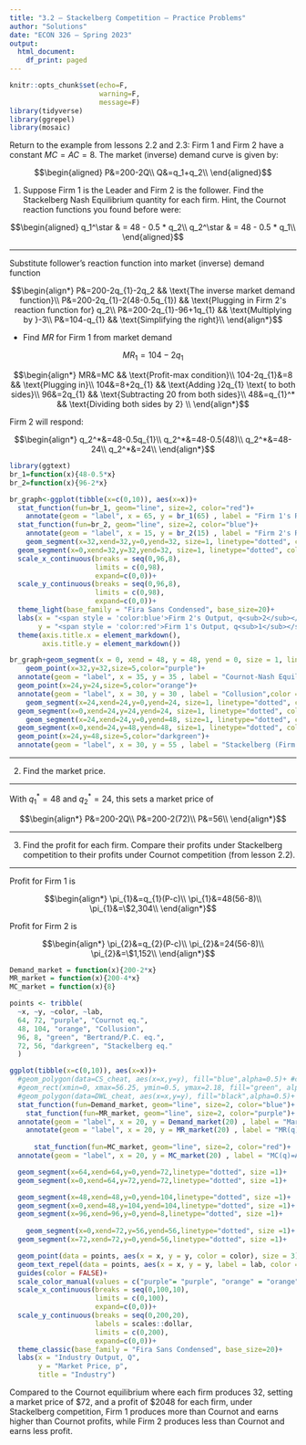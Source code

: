 ```yaml
---
title: "3.2 — Stackelberg Competition — Practice Problems"
author: "Solutions"
date: "ECON 326 — Spring 2023"
output:
  html_document:
    df_print: paged
---
```


```r
knitr::opts_chunk$set(echo=F,
                      warning=F,
                      message=F)
library(tidyverse)
library(ggrepel)
library(mosaic)
```


Return to the example from lessons 2.2 and 2.3: Firm 1 and Firm 2 have a constant $MC=AC=8$. The market (inverse) demand curve is given by:

$$\begin{aligned}
P&=200-2Q\\
Q&=q_1+q_2\\
\end{aligned}$$

1. Suppose Firm 1 is the Leader and Firm 2 is the follower. Find the Stackelberg Nash Equilibrium quantity for each firm. Hint, the Cournot reaction functions you found before were:

$$\begin{aligned}
q_1^\star & = 48 - 0.5 * q_2\\
q_2^\star & = 48 - 0.5 * q_1\\
\end{aligned}$$

---

Substitute follower's reaction function into market (inverse) demand function

$$\begin{align*}
P&=200-2q_{1}-2q_2 && \text{The inverse market demand function}\\
P&=200-2q_{1}-2(48-0.5q_{1}) && \text{Plugging in Firm 2's reaction function for} q_2\\
P&=200-2q_{1}-96+1q_{1} && \text{Multiplying by }-3\\
P&=104-q_{1} && \text{Simplifying the right}\\
\end{align*}$$

- Find $MR$ for Firm 1 from market demand

$$MR_{1}=104-2q_{1}$$

$$\begin{align*}
MR&=MC && \text{Profit-max condition}\\
104-2q_{1}&=8 && \text{Plugging in}\\
104&=8+2q_{1} && \text{Adding }2q_{1} \text{ to both sides}\\
96&=2q_{1} && \text{Subtracting 20 from both sides}\\
48&=q_{1}^* && \text{Dividing both sides by 2} \\
\end{align*}$$

Firm 2 will respond:

$$\begin{align*}
q_2^*&=48-0.5q_{1}\\
q_2^*&=48-0.5(48)\\
q_2^*&=48-24\\
q_2^*&=24\\
\end{align*}$$

```r
library(ggtext)
br_1=function(x){48-0.5*x}
br_2=function(x){96-2*x}

br_graph<-ggplot(tibble(x=c(0,10)), aes(x=x))+
  stat_function(fun=br_1, geom="line", size=2, color="red")+
    annotate(geom = "label", x = 65, y = br_1(65) , label = "Firm 1's RF",color = "red", size = 4) +
  stat_function(fun=br_2, geom="line", size=2, color="blue")+
    annotate(geom = "label", x = 15, y = br_2(15) , label = "Firm 2's RF",color = "blue", size = 4) +
    geom_segment(x=32,xend=32,y=0,yend=32, size=1, linetype="dotted", color="blue")+
  geom_segment(x=0,xend=32,y=32,yend=32, size=1, linetype="dotted", color="red")+
  scale_x_continuous(breaks = seq(0,96,8),
                     limits = c(0,98),
                     expand=c(0,0))+
  scale_y_continuous(breaks = seq(0,96,8),
                     limits = c(0,98),
                     expand=c(0,0))+
  theme_light(base_family = "Fira Sans Condensed", base_size=20)+
  labs(x = "<span style = 'color:blue'>Firm 2's Output, q<sub>2</sub></span>",
       y = "<span style = 'color:red'>Firm 1's Output, q<sub>1</sub></span>")+
  theme(axis.title.x = element_markdown(),
        axis.title.y = element_markdown())

br_graph+geom_segment(x = 0, xend = 48, y = 48, yend = 0, size = 1, linetype = "dashed")+
    geom_point(x=32,y=32,size=5,color="purple")+
  annotate(geom = "label", x = 35, y = 35 , label = "Cournot-Nash Equilibrium",color = "purple", size = 5)+
  geom_point(x=24,y=24,size=5,color="orange")+
  annotate(geom = "label", x = 30, y = 30 , label = "Collusion",color = "orange", size = 5)+
    geom_segment(x=24,xend=24,y=0,yend=24, size=1, linetype="dotted", color="orange")+
  geom_segment(x=0,xend=24,y=24,yend=24, size=1, linetype="dotted", color="orange")+
    geom_segment(x=24,xend=24,y=0,yend=48, size=1, linetype="dotted", color="darkgreen")+
  geom_segment(x=0,xend=24,y=48,yend=48, size=1, linetype="dotted", color="darkgreen")+
  geom_point(x=24,y=48,size=5,color="darkgreen")+
  annotate(geom = "label", x = 30, y = 55 , label = "Stackelberg (Firm 1 Leads)",color = "darkgreen", size = 5)


```

---

2. Find the market price.

---

With $q^*_{1}=48$ and $q^*_2=24$, this sets a market price of

$$\begin{align*}
P&=200-2Q\\
P&=200-2(72)\\
P&=56\\
\end{align*}$$

---

3. Find the profit for each firm. Compare their profits under Stackelberg competition to their profits under Cournot competition (from lesson 2.2). 

---

Profit for Firm 1 is 

$$\begin{align*}
\pi_{1}&=q_{1}(P-c)\\
\pi_{1}&=48(56-8)\\
\pi_{1}&=\$2,304\\
\end{align*}$$

Profit for Firm 2 is 

$$\begin{align*}
\pi_{2}&=q_{2}(P-c)\\
\pi_{2}&=24(56-8)\\
\pi_{2}&=\$1,152\\
\end{align*}$$

```r
Demand_market = function(x){200-2*x}
MR_market = function(x){200-4*x}
MC_market = function(x){8}

points <- tribble(
  ~x, ~y, ~color, ~lab,
  64, 72, "purple", "Cournot eq.",
  48, 104, "orange", "Collusion",
  96, 8, "green", "Bertrand/P.C. eq.",
  72, 56, "darkgreen", "Stackelberg eq."
  )

ggplot(tibble(x=c(0,10)), aes(x=x))+
  #geom_polygon(data=CS_cheat, aes(x=x,y=y), fill="blue",alpha=0.5)+ #cs
  #geom_rect(xmin=0, xmax=56.25, ymin=0.5, ymax=2.18, fill="green", alpha=0.5)+ # pi
  #geom_polygon(data=DWL_cheat, aes(x=x,y=y), fill="black",alpha=0.5)+ #dwl
  stat_function(fun=Demand_market, geom="line", size=2, color="blue")+
    stat_function(fun=MR_market, geom="line", size=2, color="purple")+
  annotate(geom = "label", x = 20, y = Demand_market(20) , label = "Market Demand",color = "blue", size = 4) +
    annotate(geom = "label", x = 20, y = MR_market(20) , label = "MR(q)",color = "purple", size = 4) +
  
      stat_function(fun=MC_market, geom="line", size=2, color="red")+
  annotate(geom = "label", x = 20, y = MC_market(20) , label = "MC(q)=AC(q)",color = "red", size = 4) +

  geom_segment(x=64,xend=64,y=0,yend=72,linetype="dotted", size =1)+
  geom_segment(x=0,xend=64,y=72,yend=72,linetype="dotted", size =1)+

  geom_segment(x=48,xend=48,y=0,yend=104,linetype="dotted", size =1)+
  geom_segment(x=0,xend=48,y=104,yend=104,linetype="dotted", size =1)+
  geom_segment(x=96,xend=96,y=0,yend=8,linetype="dotted", size =1)+
  
    geom_segment(x=0,xend=72,y=56,yend=56,linetype="dotted", size =1)+
  geom_segment(x=72,xend=72,y=0,yend=56,linetype="dotted", size =1)+

  geom_point(data = points, aes(x = x, y = y, color = color), size = 3)+
  geom_text_repel(data = points, aes(x = x, y = y, label = lab, color = color), size = 4, box.padding = 0.5, nudge_y = 0.5)+
  guides(color = FALSE)+
  scale_color_manual(values = c("purple"= "purple", "orange" = "orange", "green" = "green", "darkgreen" = "darkgreen"))+
  scale_x_continuous(breaks = seq(0,100,10),
                     limits = c(0,100),
                     expand=c(0,0))+
  scale_y_continuous(breaks = seq(0,200,20),
                     labels = scales::dollar,
                     limits = c(0,200),
                     expand=c(0,0))+
  theme_classic(base_family = "Fira Sans Condensed", base_size=20)+
  labs(x = "Industry Output, Q",
       y = "Market Price, p",
       title = "Industry")
```

Compared to the Cournot equilibrium where each firm produces 32, setting a market price of $72, and a profit of $2048 for each firm, under Stackelberg competition, Firm 1 produces more than Cournot and earns higher than Cournot profits, while Firm 2 produces less than Cournot and earns less profit.